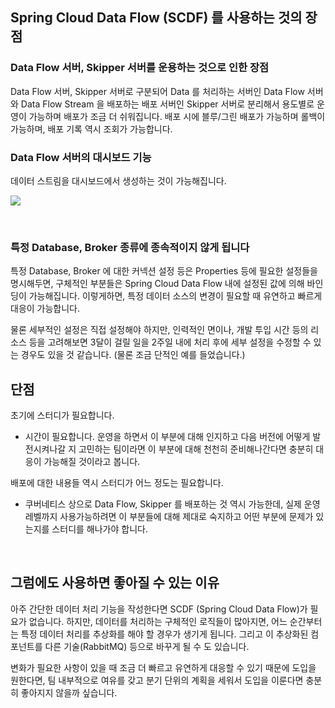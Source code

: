 ## Spring Cloud Data Flow (SCDF) 를 사용하는 것의 장점



### Data Flow 서버, Skipper 서버를 운용하는 것으로 인한 장점 

Data Flow 서버, Skipper 서버로 구분되어 Data 를 처리하는 서버인 Data Flow 서버와 Data Flow Stream 을 배포하는 배포 서버인 Skipper 서버로 분리해서 용도별로 운영이 가능하며 배포가 조금 더 쉬워집니다. 배포 시에 블루/그린 배포가 가능하며 롤백이 가능하며, 배포 기록 역시 조회가 가능합니다.<br/>



### Data Flow 서버의 대시보드 기능

데이터 스트림을 대시보드에서 생성하는 것이 가능해집니다.

![](https://dataflow.spring.io/static/0d9556c4d7376a4e6d8913275d3b3f81/68fc1/dataflow-stream-create-start.webp)

<br/>



### 특정 Database, Broker 종류에 종속적이지 않게 됩니다

특정 Database, Broker 에 대한 커넥션 설정 등은 Properties 등에  필요한 설정들을 명시해두면, 구체적인 부분들은 Spring Cloud Data Flow 내에 설정된 값에 의해 바인딩이 가능해집니다. 이렇게하면, 특정 데이터 소스의 변경이 필요할 때 유연하고 빠르게 대응이 가능합니다.<br/>

물론 세부적인 설정은 직접 설정해야 하지만, 인력적인 면이나, 개발 투입 시간 등의 리소스 등을 고려해보면 3달이 걸릴 일을 2주일 내에 처리 후에 세부 설정을 수정할 수 있는 경우도 있을 것 같습니다. (물론 조금 단적인 예를 들었습니다.)<br/>



## 단점

초기에 스터디가 필요합니다. 

- 시간이 필요합니다. 운영을 하면서 이 부분에 대해 인지하고 다음 버전에 어떻게 발전시켜나갈 지 고민하는 팀이라면 이 부분에 대해 천천히 준비해나간다면 충분히 대응이 가능해질 것이라고 봅니다.

배포에 대한 내용들 역시 스터디가 어느 정도는 필요합니다.

- 쿠버네티스 상으로 Data Flow, Skipper 를 배포하는 것 역시 가능한데, 실제 운영 레벨까지 사용가능하려면 이 부분들에 대해 제대로 숙지하고 어떤 부분에 문제가 있는지를 스터디를 해나가야 합니다.

<br/>



## 그럼에도 사용하면 좋아질 수 있는 이유

아주 간단한 데이터 처리 기능을 작성한다면 SCDF (Spring Cloud Data Flow)가 필요가 없습니다. 하지만, 데이터를 처리하는 구체적인 로직들이 많아지면, 어느 순간부터는 특정 데이터 처리를 추상화를 해야 할 경우가 생기게 됩니다. 그리고 이 추상화된 컴포넌트를 다른 기술(RabbitMQ) 등으로 바꾸게 될 수 도 있습니다. <br/>

변화가 필요한 사항이 있을 때 조금 더 빠르고 유연하게 대응할 수 있기 때문에 도입을 원한다면, 팀 내부적으로 여유를 갖고 분기 단위의 계획을 세워서 도입을 이룬다면 충분히 좋아지지 않을까 싶습니다.<br/>

<br/>

